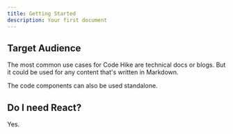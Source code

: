 ```yaml
---
title: Getting Started
description: Your first document
---
```


## Target Audience

The most common use cases for Code Hike are technical docs or blogs. But it could be used for any content that's written in Markdown.

The code components can also be used standalone.

## Do I need React?

Yes.
